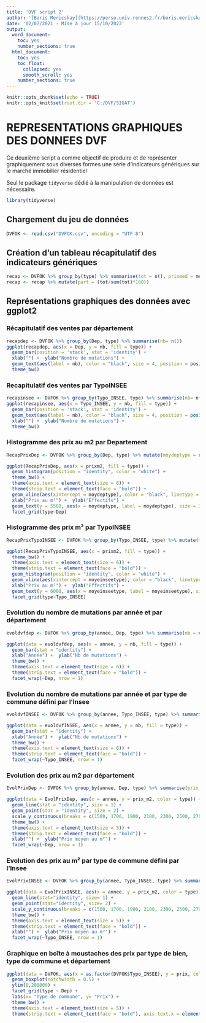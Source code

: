 ---
title: 'DVF script 2'
author: '[Boris Mericskay](https://perso.univ-rennes2.fr/boris.mericskay) et [Florent Demoraes](https://perso.univ-rennes2.fr/florent.demoraes)'
date: '02/07/2021 - Mise à jour 15/10/2023'
output:
  word_document:
    toc: yes
    number_sections: true
  html_document:
    toc: yes
    toc_float:
      collapsed: yes
      smooth_scroll: yes
    number_sections: true
---

```{r setup, include=FALSE}
knitr::opts_chunk$set(echo = TRUE)
knitr::opts_knit$set(root.dir = 'C:/DVF/SIGAT')
```

# REPRESENTATIONS GRAPHIQUES DES DONNEES DVF

Ce deuxième script a comme objectif de produire et de représenter graphiquement sous diverses formes une série d'indicateurs génériques sur le marché immobilier résidentiel


Seul le package `tidyverse` dédié à la manipulation de données est nécessaire.

```{r loading package, warning=FALSE, message = FALSE, error=FALSE}
library(tidyverse)
```

## Chargement du jeu de données

```{r loading dataset}
DVFOK <- read.csv("DVFOK.csv", encoding = "UTF-8")
```


## Création d'un tableau récapitulatif des indicateurs génériques

```{r tableau recapitulatif}
recap <- DVFOK %>% group_by(type) %>% summarise(tot = n(), prixmed = median(prix), prixmoy = mean(prix), surfmed = median(surface), surfmoy = mean(surface), prixm2med = median(prixm2), prixm2moy = mean(prixm2))
recap <- recap %>% mutate(part = (tot/sum(tot)*100))
```

## Représentations graphiques des données avec ggplot2

### Récapitulatif des ventes par département

```{r graphique 1 recap, warning = FALSE, message = FALSE, error = FALSE}
recapdep <- DVFOK %>% group_by(Dep, type) %>% summarise(nb= n())
ggplot(recapdep, aes(x = Dep, y = nb, fill = type)) +
  geom_bar(position = 'stack', stat = 'identity') +
  xlab("") +  ylab("Nombre de mutations") +
  geom_text(aes(label = nb), color = "black", size = 4, position = position_stack(vjust = 0.5)) +
  theme_bw()
```

### Recapitulatif des ventes par TypoINSEE

```{r graphique 2 recap, warning=FALSE, message = FALSE, error=FALSE}
recapinsee <- DVFOK %>% group_by(Typo_INSEE, type) %>% summarise(nb= n())
ggplot(recapinsee, aes(x = Typo_INSEE, y = nb, fill = type)) +
  geom_bar(position = 'stack', stat = 'identity') +
  geom_text(aes(label = nb), color = "black", size = 4, position = position_stack(vjust = 0.5))+
  xlab("") +  ylab("Nombre de mutations") +
  theme_bw()
```

### Histogramme des prix au m2 par Departement

```{r graphique 3 recap, warning=FALSE, message = FALSE, error=FALSE}
RecapPrixDep <- DVFOK %>% group_by(Dep, type) %>% mutate(moydeptype = round(mean(prixm2)))

ggplot(RecapPrixDep, aes(x = prixm2, fill = type)) +
  geom_histogram(position = "identity", color = "white") +
  theme_bw() +
  theme(axis.text = element_text(size = 6)) +
  theme(strip.text = element_text(face = "bold")) +
  geom_vline(aes(xintercept = moydeptype), color = "black", linetype = "longdash", size = 0.75) +
  xlab("Prix au m²") +  ylab("Effectifs") +
  geom_text(y = 5500, aes(x = moydeptype, label = moydeptype), size = 3, hjust = -.3) +
  facet_grid(type~Dep)
```

### Histogramme des prix m² par TypoINSEE

```{r graphique 4 recap, warning=FALSE, message = FALSE, error=FALSE}
RecapPrixTypoINSEE <- DVFOK %>% group_by(Typo_INSEE, type) %>% mutate(moyeinseetype = round(mean(prixm2)))

ggplot(RecapPrixTypoINSEE, aes(x = prixm2, fill = type)) +
  theme_bw() +
  theme(axis.text = element_text(size = 6)) +
  theme(strip.text = element_text(face = "bold")) +
  geom_histogram(position = "identity", color = "white") +
  geom_vline(aes(xintercept = moyeinseetype), color = "black", linetype = "longdash", size = 0.75) +
  xlab("Prix au m²") +  ylab("Effectifs") +
  geom_text(y = 6000, aes(x = moyeinseetype, label = moyeinseetype), size = 3, hjust = -.1) +
  facet_grid(type~Typo_INSEE)
```

### Evolution du nombre de mutations par année et par département

```{r graphique 5 recap, warning=FALSE, message = FALSE, error=FALSE}
evoldvfdep <- DVFOK %>% group_by(annee, Dep, type) %>% summarise(nb = n())

ggplot(data = evoldvfdep, aes(x = annee, y = nb, fill = type)) +
  geom_bar(stat = "identity") +
  xlab("Année") +  ylab("Nb de mutations") +
  theme_bw() +
  theme(axis.text = element_text(size = 6)) +
  theme(strip.text = element_text(face = "bold")) +
  facet_wrap(~Dep, nrow = 1)
```

### Evolution du nombre de mutations par année et par type de commune défini par l'Insee

```{r graphique 6 recap, warning=FALSE, message = FALSE, error=FALSE}
evoldvfINSEE <- DVFOK %>% group_by(annee, Typo_INSEE, type) %>% summarise(nb = n())

ggplot(data = evoldvfINSEE, aes(x = annee, y = nb, fill = type)) +
  geom_bar(stat = "identity") +
  xlab("Année") +  ylab("Nb de mutations") +
  theme_bw() +
  theme(axis.text = element_text(size = 6)) +
  theme(strip.text = element_text(face = "bold")) +
  facet_wrap(~Typo_INSEE, nrow = 1)
```

### Evolution des prix au m2 par département

```{r graphique 7 recap, warning=FALSE, message = FALSE, error=FALSE}
EvolPrixDep <- DVFOK %>% group_by(annee, Dep, type) %>% summarise(prix_m2 = round(mean(prixm2)))

ggplot(data = EvolPrixDep, aes(x = annee, y = prix_m2, color = type)) +
  geom_line(stat = "identity", size = 1) +
  geom_point(stat = "identity", size = 2) +
  scale_y_continuous(breaks = c(1500, 1700, 1900, 2100, 2300, 2500, 2700)) +
  theme_bw() +
  theme(axis.text = element_text(size = 5)) +
  theme(strip.text = element_text(face = "bold")) +
  xlab("") +  ylab("Prix moyen au m²") + 
  facet_wrap(~Dep, nrow = 1) 
```

### Evolution des prix au m² par type de commune défini par l'Insee

```{r graphique 8 recap, warning=FALSE}
EvolPrixINSEE <- DVFOK %>% group_by(annee, Typo_INSEE, type) %>% summarise(prix_m2 = round(mean(prixm2)))

ggplot(data = EvolPrixINSEE, aes(x = annee, y = prix_m2, color = type)) +
  geom_line(stat="identity", size= 1) +
  geom_point(stat="identity", size= 2) +
  scale_y_continuous(breaks = c(1500, 1700, 1900, 2100, 2300, 2500, 2700)) +
  theme_bw() +
  theme(axis.text = element_text(size = 5)) +
  theme(strip.text = element_text(face = "bold")) +
  xlab("") +  ylab("Prix moyen au m²") + 
  facet_wrap(~Typo_INSEE, nrow = 1)
```

### Graphique en boîte à moustaches des prix par type de bien, type de commune et département

```{r graphique 9 recap, warning = FALSE, message = FALSE, error = FALSE}
ggplot(data = DVFOK, aes(x = as.factor(DVFOK$Typo_INSEE), y = prix, color = type)) +
  geom_boxplot(notchwidth = 0.5) +
  ylim(0,200000) +
  facet_grid(type ~ Dep) +
  labs(x= "Type de commune", y= "Prix") +
  theme_bw() +
  theme(axis.text = element_text(size = 5)) +
  theme(strip.text = element_text(face = "bold"), axis.text.x = element_text(angle = 45, hjust = 1))
```
